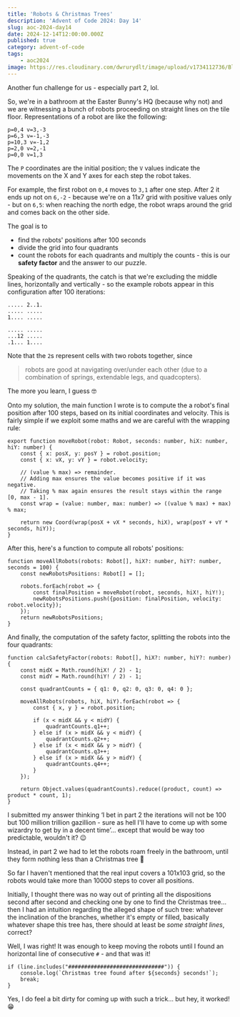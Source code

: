 ```yaml
---
title: 'Robots & Christmas Trees'
description: 'Advent of Code 2024: Day 14'
slug: aoc-2024-day14
date: 2024-12-14T12:00:00.000Z
published: true
category: advent-of-code
tags:
    - aoc2024
image: https://res.cloudinary.com/dwrurydlt/image/upload/v1734112736/Blog/2024-day-13-the-claw_cojezb.webp
---
```


Another fun challenge for us - especially part 2, lol.

So, we're in a bathroom at the Easter Bunny's HQ (because why not) and we are witnessing a bunch of robots proceeding on straight lines on the tile floor.
Representations of a robot are like the following:

```
p=0,4 v=3,-3
p=6,3 v=-1,-3
p=10,3 v=-1,2
p=2,0 v=2,-1
p=0,0 v=1,3
```

The `P` coordinates are the initial position; the `V` values indicate the movements on the X and Y axes for each step the robot takes.

For example, the first robot on `0,4` moves to `3,1` after one step. After 2 it ends up not on `6,-2` - because we're on a 11x7 grid with positive values only - but on `6,5`: when reaching the north edge, the robot wraps around the grid and comes back on the other side.

The goal is to

- find the robots' positions after 100 seconds
- divide the grid into four quadrants
- count the robots for each quadrants and multiply the counts - this is our **safety factor** and the answer to our puzzle.

Speaking of the quadrants, the catch is that we're excluding the middle lines, horizontally and vertically - so the example robots appear in this configuration after 100 iterations:

```
..... 2..1.
..... .....
1.... .....

..... .....
...12 .....
.1... 1....
```

Note that the `2`s represent cells with two robots together, since

> robots are good at navigating over/under each other (due to a combination of springs, extendable legs, and quadcopters).

The more you learn, I guess 🤓

Onto my solution, the main function I wrote is to compute the a robot's final position after 100 steps, based on its initial coordinates and velocity. This is fairly simple if we exploit some maths and we are careful with the wrapping rule:

```
export function moveRobot(robot: Robot, seconds: number, hiX: number, hiY: number) {
    const { x: posX, y: posY } = robot.position;
    const { x: vX, y: vY } = robot.velocity;

    // (value % max) => remainder.
    // Adding max ensures the value becomes positive if it was negative.
    // Taking % max again ensures the result stays within the range [0, max - 1].
    const wrap = (value: number, max: number) => ((value % max) + max) % max;

    return new Coord(wrap(posX + vX * seconds, hiX), wrap(posY + vY * seconds, hiY));
}
```

After this, here's a function to compute all robots' positions:

```
function moveAllRobots(robots: Robot[], hiX?: number, hiY?: number, seconds = 100) {
    const newRobotsPositions: Robot[] = [];

    robots.forEach(robot => {
        const finalPosition = moveRobot(robot, seconds, hiX!, hiY!);
        newRobotsPositions.push({position: finalPosition, velocity: robot.velocity});
    });
    return newRobotsPositions;
}
```

And finally, the computation of the safety factor, splitting the robots into the four quadrants:

```
function calcSafetyFactor(robots: Robot[], hiX?: number, hiY?: number) {
    const midX = Math.round(hiX! / 2) - 1;
    const midY = Math.round(hiY! / 2) - 1;

    const quadrantCounts = { q1: 0, q2: 0, q3: 0, q4: 0 };

    moveAllRobots(robots, hiX, hiY).forEach(robot => {
        const { x, y } = robot.position;

        if (x < midX && y < midY) {
            quadrantCounts.q1++;
        } else if (x > midX && y < midY) {
            quadrantCounts.q2++;
        } else if (x < midX && y > midY) {
            quadrantCounts.q3++;
        } else if (x > midX && y > midY) {
            quadrantCounts.q4++;
        }
    });

    return Object.values(quadrantCounts).reduce((product, count) => product * count, 1);
}
```

I submitted my answer thinking ‘I bet in part 2 the iterations will not be 100 but 100 million trillion gazillion - sure as hell I'll have to come up with some wizardry to get by in a decent time’… except that would be way too predictable, wouldn't it? 😉

Instead, in part 2 we had to let the robots roam freely in the bathroom, until they form nothing less than a Christmas tree 🎄

So far I haven't mentioned that the real input covers a 101x103 grid, so the robots would take more than 10000 steps to cover all positions.

Initially, I thought there was no way out of printing all the dispositions second after second and checking one by one to find the Christmas tree… then I had an intuition regarding the alleged shape of such tree: whatever the inclination of the branches, whether it's empty or filled, basically whatever shape this tree has, there should at least be _some straight lines_, correct?

Well, I was right! It was enough to keep moving the robots until I found an horizontal line of consecutive `#` - and that was it!

```
if (line.includes("##############################")) {
    console.log(`Christmas tree found after ${seconds} seconds!`);
    break;
}
```

Yes, I do feel a bit dirty for coming up with such a trick… but hey, it worked! 😁
